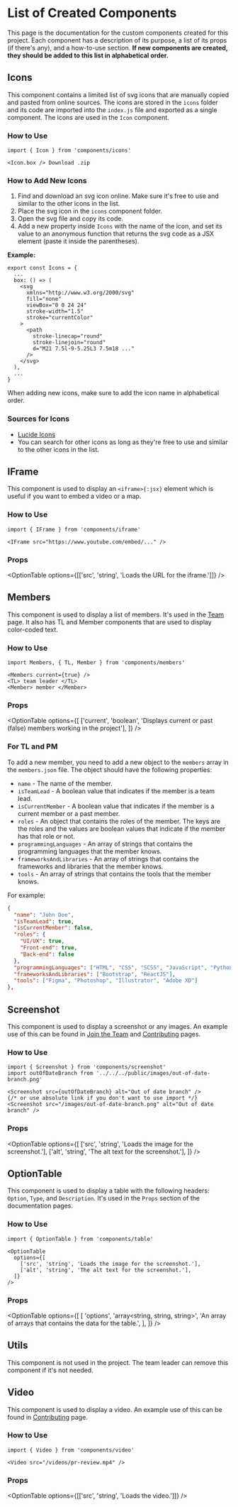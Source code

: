 
# List of Created Components

This page is the documentation for the custom components created for this project. Each component has a description of its purpose, a list of its props (if there's any), and a how-to-use section.
**If new components are created, they should be added to this list in alphabetical order.**

## Icons

This component contains a limited list of svg icons that are manually copied and pasted from online sources. The icons are stored in the `icons` folder and its code are imported into the `index.js` file and exported as a single component. The icons are used in the `Icon` component.

### How to Use

```mdx
import { Icon } from 'components/icons'

<Icon.box /> Download .zip
```

### How to Add New Icons

1. Find and download an svg icon online. Make sure it's free to use and similar to the other icons in the list.
2. Place the svg icon in the `icons` component folder.
3. Open the svg file and copy its code.
4. Add a new property inside `Icons` with the name of the icon, and set its value to an anonymous function that returns the svg code as a JSX element (paste it inside the parentheses).

**Example:**

```tsx
export const Icons = {
  ...
  box: () => (
    <svg
      xmlns="http://www.w3.org/2000/svg"
      fill="none"
      viewBox="0 0 24 24"
      stroke-width="1.5"
      stroke="currentColor"
    >
      <path
        stroke-linecap="round"
        stroke-linejoin="round"
        d="M21 7.5l-9-5.25L3 7.5m18 ..."
      />
    </svg>
  ),
  ...
}
```

<Callout>When adding new icons, make sure to add the icon name in alphabetical order.</Callout>

### Sources for Icons

- [Lucide Icons](https://lucide.dev/icons/)
- You can search for other icons as long as they're free to use and similar to the other icons in the list.

## IFrame

This component is used to display an `<iframe>{:jsx}` element which is useful if you want to embed a video or a map.

### How to Use

```mdx
import { IFrame } from 'components/iframe'

<IFrame src="https://www.youtube.com/embed/..." />
```

### Props

<OptionTable options={[['src', 'string', 'Loads the URL for the iframe.']]} />

## Members

This component is used to display a list of members. It's used in the [Team](/team#current-members) page. It also has <TL>TL</TL> and <Member>Member</Member> components that are used to display color-coded text.

### How to Use

```mdx
import Members, { TL, Member } from 'components/members'

<Members current={true} />
<TL> team leader </TL>
<Member> member </Member>
```

### Props

<OptionTable
  options={[
    ['current', 'boolean', 'Displays current or past (false) members working in the project'],
  ]}
/>

### For TL and PM

To add a new member, you need to add a new object to the `members` array in the `members.json` file. The object should have the following properties:

- `name` - The name of the member.
- `isTeamLead` - A boolean value that indicates if the member is a team lead.
- `isCurrentMember` - A boolean value that indicates if the member is a current member or a past member.
- `roles` - An object that contains the roles of the member. The keys are the roles and the values are boolean values that indicate if the member has that role or not.
- `programmingLanguages` - An array of strings that contains the programming languages that the member knows.
- `frameworksAndLibraries` - An array of strings that contains the frameworks and libraries that the member knows.
- `tools` - An array of strings that contains the tools that the member knows.

For example:

```json copy
{
  "name": "John Doe",
  "isTeamLead": true,
  "isCurrentMember": false,
  "roles": {
    "UI/UX": true,
    "Front-end": true,
    "Back-end": false
  },
  "programmingLanguages": ["HTML", "CSS", "SCSS", "JavaScript", "Python", "C++"],
  "frameworksAndLibraries": ["Bootstrap", "ReactJS"],
  "tools": ["Figma", "Photoshop", "Illustrator", "Adobe XD"]
},
```

## Screenshot

This component is used to display a screenshot or any images. An example use of this can be found in [Join the Team](/getting-started/join#select-roles) and [Contributing](/getting-started/workflow/contributing#pull-request-pr) pages.

### How to Use

```mdx
import { Screenshot } from 'components/screenshot'
import outOfDateBranch from '../../../public/images/out-of-date-branch.png'

<Screenshot src={outOfDateBranch} alt="Out of date branch" />
{/* or use absolute link if you don't want to use import */}
<Screenshot src="/images/out-of-date-branch.png" alt="Out of date branch" />
```

### Props

<OptionTable
  options={[
    ['src', 'string', 'Loads the image for the screenshot.'],
    ['alt', 'string', 'The alt text for the screenshot.'],
  ]}
/>

## OptionTable

This component is used to display a table with the following headers: `Option`, `Type`, and `Description`. It's used in the `Props` section of the documentation pages.

### How to Use

```mdx
import { OptionTable } from 'components/table'

<OptionTable
  options={[
    ['src', 'string', 'Loads the image for the screenshot.'],
    ['alt', 'string', 'The alt text for the screenshot.'],
  ]}
/>
```

### Props

<OptionTable
  options={[
    [
      'options',
      'array<string, string, string>',
      'An array of arrays that contains the data for the table.',
    ],
  ]}
/>

## Utils

<Callout type="error">
  This component is not used in the project. The <TL>team leader</TL> can remove this component if
  it's not needed.
</Callout>

## Video

This component is used to display a video. An example use of this can be found in [Contributing](/getting-started/workflow/notify-the-team-for-code-review) page.

### How to Use

```mdx
import { Video } from 'components/video'

<Video src="/videos/pr-review.mp4" />
```

### Props

<OptionTable options={[['src', 'string', 'Loads the video.']]} />
